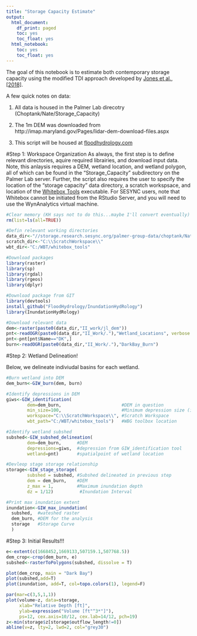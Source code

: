 ```yaml
---
title: "Storage Capacity Estimate"
output:
  html_document:
    df_print: paged
    toc: yes
    toc_float: yes
  html_notebook:
    toc: yes
    toc_float: yes
---
```


The goal of this notebook is to estimate both contemporary storage capacity using the modified TDI approach developed by [Jones et al., [2018]](https://doi.org/10.1002/hyp.11405).  

A few quick notes on data:

1) All data is housed in the Palmer Lab direcotry (Choptank/Nate/Storage_Capacity)

2) The 1m DEM was downloaded from http://imap.maryland.gov/Pages/lidar-dem-download-files.aspx

3) This script will be housed at [floodhydrology.com](http://floodhydrology.com/InundationHydRology/Dark_Bay_Demo.html)

#Step 1: Workspace Organization
As always, the first step is to define relevant directories, aquire required librairies, and download input data. Note, this anlaysis requires a DEM, wetland location, and wetland polygon, all of which can be found in the "Storage_Capacity" subdirectory on the Palmer Lab server. Further, the script also requires the user to specify the location of the "storage capacity" data directory, a scratch workspsace, and location of the [Whitebox Tools](http://www.uoguelph.ca/~hydrogeo/WhiteboxTools/index.html) executable. For SESYNC users, note that Whitebox cannot be initiated from the RStudio Server, and you will need to use the WynAnalytics virtual machine.

```r
#Clear memory (KH says not to do this...maybe I'll convert eventually)
rm(list=ls(all=TRUE))

#Defin relevant working directories
data_dir<-"//storage.research.sesync.org/palmer-group-data/choptank/Nate/Storage_Capacity/"
scratch_dir<-"C:\\ScratchWorkspace\\"
wbt_dir<-"C:/WBT/whitebox_tools"

#Download packages 
library(raster)
library(sp)
library(rgdal)
library(rgeos)
library(dplyr)

#Download package from GIT
library(devtools)
install_github("FloodHydrology/InundationHydRology")
library(InundationHydRology)

#Download relevant data 
dem<-raster(paste0(data_dir,"II_work/jl_dem"))
pnt<-readOGR(paste0(data_dir,"II_Work/."),"Wetland_Locations", verbose = F)
pnt<-pnt[pnt$Name=="DK",]
burn<-readOGR(paste0(data_dir,"II_Work/."),"DarkBay_Burn")

```

#Step 2: Wetland Delineation!

Below, we delineate indiviudal basins for each wetland. 

```r
#Burn wetland into DEM
dem_burn<-GIW_burn(dem, burn)

#Identify depressions in DEM
giws<-GIW_identification(
        dem=dem_burn,                       #DEM in question
        min_size=100,                       #Minimum depression size (in map units)
        workspace="C:\\ScratchWorkspace\\", #Scratch Workspace
        wbt_path="C:/WBT/whitebox_tools")   #WBG toolbox location

#Identify wetland subshed
subshed<-GIW_subshed_delineation(
        dem=dem_burn,      #DEM
        depressions=giws,  #depression from GIW_identification tool
        wetland=pnt)       #spatialpoint of wetland location

#Devleop stage storage relationship
storage<-GIW_stage_storage(
        subshed = subshed, #Subshed delineated in previous step
        dem = dem_burn,    #DEM
        z_max = 1,         #Maximum inundation depth
        dz = 1/12)          #Inundation Interval

#Print max inundation extent
inundation<-GIW_max_inundation(
  subshed,  #wateshed raster
  dem_burn, #DEM for the analysis
  storage   #Storage Curve 
  )

```
#Step 3: Initial Results!!!
```r
e<-extent(c(1668452,1669133,507159.1,507768.5))
dem_crop<-crop(dem_burn, e)
subshed<-rasterToPolygons(subshed, dissolve = T)

plot(dem_crop, main = "Dark Bay")
plot(subshed,add=T)
plot(inundation, add=T, col=topo.colors(1), legend=F)
```

```r
par(mar=c(3,5,1,1))
plot(volume~z, data=storage,  
     xlab="Relative Depth [ft]", 
     ylab=expression("Volume [ft"^3*"]"), 
     ps=12, cex.axis=10/12, cex.lab=14/12, pch=19)
z<-min(storage$z[storage$outflow_length!=0])
abline(v=z, lty=2, lwd=2, col="grey30")

```

